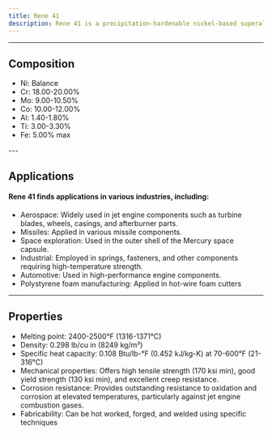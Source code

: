 ---
title: Rene 41
description: Rene 41 is a precipitation-hardenable nickel-based superalloy designed for high-temperature applications. Rene 41's combination of high-temperature strength, corrosion resistance, and creep properties makes it invaluable for applications requiring durability in extreme environments, particularly in aerospace and high-performance industries
---


---

## Composition

<Card className='properties'>
  <ul>
    <li>Ni: Balance</li>
    <li>Cr: 18.00-20.00%</li>
    <li>Mo: 9.00-10.50%</li>
    <li>Co: 10.00-12.00%</li>
    <li>Al: 1.40-1.80%</li>
    <li>Ti: 3.00-3.30%</li>
    <li>Fe: 5.00% max</li>
  </ul>
</Card>
---

## Applications

#### Rene 41 finds applications in various industries, including:

- Aerospace: Widely used in jet engine components such as turbine blades, wheels, casings, and afterburner parts.
- Missiles: Applied in various missile components.
- Space exploration: Used in the outer shell of the Mercury space capsule.
- Industrial: Employed in springs, fasteners, and other components requiring high-temperature strength.
- Automotive: Used in high-performance engine components.
- Polystyrene foam manufacturing: Applied in hot-wire foam cutters

---

## Properties

- Melting point: 2400-2500°F (1316-1371°C)
- Density: 0.298 lb/cu in (8249 kg/m³)
- Specific heat capacity: 0.108 Btu/lb-°F (0.452 kJ/kg-K) at 70-600°F (21-316°C)
- Mechanical properties: Offers high tensile strength (170 ksi min), good yield strength (130 ksi min), and excellent creep resistance.
- Corrosion resistance: Provides outstanding resistance to oxidation and corrosion at elevated temperatures, particularly against jet engine combustion gases.
- Fabricability: Can be hot worked, forged, and welded using specific techniques
